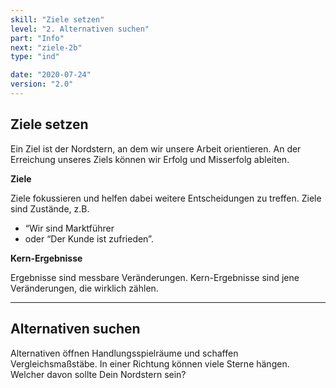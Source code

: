 ```yaml
---
skill: "Ziele setzen"
level: "2. Alternativen suchen"
part: "Info"
next: "ziele-2b"
type: "ind"

date: "2020-07-24"
version: "2.0"
---
```



<Row className="tutsegment"> 
<Col>

## Ziele setzen

Ein Ziel ist der Nordstern, an dem wir unsere Arbeit orientieren.
An der Erreichung unseres Ziels können wir Erfolg und Misserfolg ableiten.

**Ziele**

Ziele fokussieren und helfen dabei weitere Entscheidungen zu treffen.
Ziele sind Zustände, z.B. 

* “Wir sind Marktführer 
* oder “Der Kunde ist zufrieden”.


**Kern-Ergebnisse**

Ergebnisse sind messbare Veränderungen.
Kern-Ergebnisse sind jene Veränderungen, die wirklich zählen.

---

## Alternativen suchen

Alternativen öffnen Handlungsspielräume und schaffen Vergleichsmaßstäbe.
In einer Richtung können viele Sterne hängen.
Welcher davon sollte Dein Nordstern sein?


</Col>
</Row>